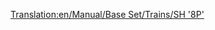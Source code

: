 [[Translation:en/Manual/Base Set/Trains/SH '8P']]
{{hu/Manual/Base Set/Trains/Vonatok|Típus=SH "8P"
|Image=[[File:en/Manual/Base Set/Trains/Sh8p.png]]
|Ár=9.745.218,- Ft (£25,781 $51.562)
|Sebesség=144 km/h (90 mph)
|Súly=170 t
|Teljesítmény=1.622 LE (1.193 kW)
|Üzemeltetési költség=805.896,- Ft (£2,132 $4.264)
|Kifejlesztve=1954
|Élettartam=23
|Kapacitás=N/A
|Leírás=A leggyorsabb, legerősebb (és legdrágább) gőzmozdony a játék mérsékelt éghajlatán, a gőzösök rajongói nem szívesen cserélik újabb mozdonyra... 
|Valósság=Különös módon a [https://www.wikipedia.org/wiki/BR Standard Class 8 BR Standard Class 8] az alapja, melynek csak a prototípusa készült el.
}}